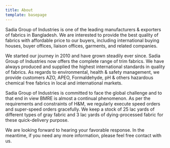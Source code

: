 ```yaml
---
title: About
template: basepage
---
```


Sadia Group of Industries is one of the leading manufacturers & exporters of fabrics in Bangladesh. We are interested to provide the best quality of fabrics with affordable price to our buyers, including international buying houses, buyer offices, liaison offices, garments, and related companies.

We started our journey in 2010 and have grown steadily ever since. Sadia Group of Industries now offers the complete range of trim fabrics. We have always produced and supplied the highest international standards in quality of fabrics. As regards to environmental, health & safety management, we provide customers AZO, APEO, Formaldehyde, pH & others hazardous chemical free fabrics in local and international markets.

Sadia Group of Industries is committed to face the global challenge and to that end in view BMRE is almost a continual phenomenon. As per the requirements and constraints of H&M, we regularly execute speed orders and super-speed orders gracefully. We keep a stock of 25 lac yards of different types of gray fabric and 3 lac yards of dying-processed fabric for these quick-delivery purpose.

We are looking forward to hearing your favorable response. In the meantime, if you need any more information, please feel free contact with us.
